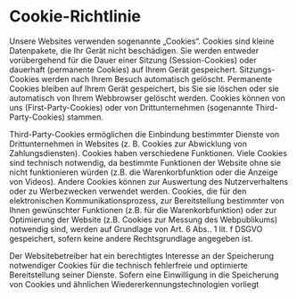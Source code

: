 # Cookie-Richtlinie

Unsere Websites verwenden sogenannte „Cookies“. Cookies sind kleine Datenpakete, die Ihr Gerät nicht beschädigen. Sie werden entweder vorübergehend für die Dauer einer Sitzung (Session-Cookies) oder dauerhaft (permanente Cookies) auf Ihrem Gerät gespeichert. Sitzungs-Cookies werden nach Ihrem Besuch automatisch gelöscht. Permanente Cookies bleiben auf Ihrem Gerät gespeichert, bis Sie sie löschen oder sie automatisch von Ihrem Webbrowser gelöscht werden. Cookies können von uns (First-Party-Cookies) oder von Drittunternehmen (sogenannte Third-Party-Cookies) stammen.

Third-Party-Cookies ermöglichen die Einbindung bestimmter Dienste von Drittunternehmen in Websites (z. B. Cookies zur Abwicklung von Zahlungsdiensten). Cookies haben verschiedene Funktionen. Viele Cookies sind technisch notwendig, da bestimmte Funktionen der Website ohne sie nicht funktionieren würden (z.B. die Warenkorbfunktion oder die Anzeige von Videos). Andere Cookies können zur Auswertung des Nutzerverhaltens oder zu Werbezwecken verwendet werden. Cookies, die für den elektronischen Kommunikationsprozess, zur Bereitstellung bestimmter von Ihnen gewünschter Funktionen (z.B. für die Warenkorbfunktion) oder zur Optimierung der Website (z.B. Cookies zur Messung des Webpublikums) notwendig sind, werden auf Grundlage von Art. 6 Abs.. 1 lit. f DSGVO gespeichert, sofern keine andere Rechtsgrundlage angegeben ist.

Der Websitebetreiber hat ein berechtigtes Interesse an der Speicherung notwendiger Cookies für die technisch fehlerfreie und optimierte Bereitstellung seiner Dienste. Sofern eine Einwilligung in die Speicherung von Cookies und ähnlichen Wiedererkennungstechnologien vorliegt
